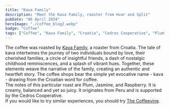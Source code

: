 ```yaml
---
title: "Kava Family"
description: "Meet the Kava Family, roaster from Hvar and Split"
pubDate: "06 April 2024"
heroImage: "./coffee_blog2.webp"
badge: "Coffee"
tags: ["Coffee", "Kava Family", "Croatia", "Cedros Cooperative", "Plum", "Jasmine", "Raspberry"]
---
```


The coffee was roasted by [Kava Family](https://kava.family), a roaster from Croatia.
The tale of kava intertwines the journey of two individuals bound by love, their cherished families, a circle of insightful friends, a dash of nostalgic childhood reminiscences, and a splash of vibrant hues.
Together, these elements weave the narrative of the family, creating an authentic and heartfelt story.
The coffee shops bear the simple yet evocative name - kava - drawing from the Croatian word for coffee.
<br />
The notes of this particular roast are Plum, Jasmine, and Raspberry. It is creamy, balanced and yet so juicy.
It originates from Peru and is supported by the Cedros Cooperative.
<br />
If you would like to try similar experiences, you should try [The Coffeevine](https://thecoffeevine.com/).
